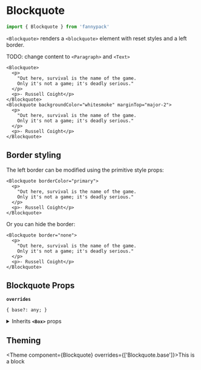 
# Blockquote

```jsx
import { Blockquote } from 'fannypack'
```

`<Blockquote>` renders a `<blockquote>` element with reset styles and a left border.

TODO: change content to `<Paragraph>` and `<Text>`

```jsx-live
<Blockquote>
  <p>
    "Out here, survival is the name of the game.
    Only it's not a game; it's deadly serious."
  </p>
  <p>- Russell Coight</p>
</Blockquote>
<Blockquote backgroundColor="whitesmoke" marginTop="major-2">
  <p>
    "Out here, survival is the name of the game.
    Only it's not a game; it's deadly serious."
  </p>
  <p>- Russell Coight</p>
</Blockquote>
```

## Border styling

The left border can be modified using the primitive style props:

```jsx-live
<Blockquote borderColor="primary">
  <p>
    "Out here, survival is the name of the game.
    Only it's not a game; it's deadly serious."
  </p>
  <p>- Russell Coight</p>
</Blockquote>
```

Or you can hide the border:

```jsx-live
<Blockquote border="none">
  <p>
    "Out here, survival is the name of the game.
    Only it's not a game; it's deadly serious."
  </p>
  <p>- Russell Coight</p>
</Blockquote>
```

## Blockquote Props

<!-- Automatically generated -->

**`overrides`**

```
{ base?: any; }
```

<details><summary>Inherits <code><strong>&#60;Box&#62;</strong></code> props</summary>

**`use`**

```
string | ComponentClass<any, any> | FunctionComponent<any>
```

**`className`**

```
string
```

**`children`**

```
string | number | boolean | {} | ReactElement<any, string | ((props: any) => ReactElement<any, string | ... | (new (props: any) => Component<any, any, any>)>) | (new (props: any) => Component<any, any, any>)> | ReactNodeArray | ReactPortal | ((props: BoxProps) => ReactNode)
```

**`showBreakpoint`**

```
string
```

**`hiddenBreakpoint`**

```
string
```

**`elementRef`**

```
((instance: any) => void) | RefObject<any>
```

</details>

        

## Theming

<Theme component={Blockquote} overrides={['Blockquote.base']}>This is a block</Theme>

